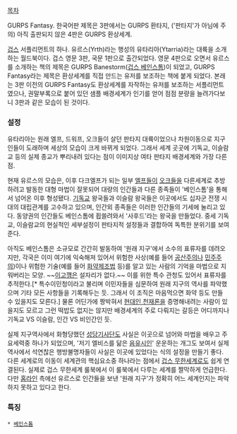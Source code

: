 [[목차]]

GURPS Fantasy. 한국어판 제목은 3판에서는 GURPS 환타지, ('판타지'가 아님에 주의) 아직 출판되지 않은 4판은 GURPS 환상세계.

[[겁스]] 서플리먼트의 하나. 유르스(Yrth)라는 행성의 유타리아(Ytarria)라는 대륙을 소개하는 월드북이다. 겁스 영문 3판, 국문 1판으로 출간되었다.
영문 4판으로 오면서 유르스를 소개하는 책의 제목은 GURPS Banestorm([[겁스 베인스톰]])이 되었고, GURPS Fantasy라는 제목은 환상세계를 직접 만드는 유저를 보조하는 책에 붙게 되었다.
본래는 3판 이전의 GURPS Fantasy도 환상세계를 자작하는 유저를 보조하는 서플리먼트였으나, 권말부록으로 붙어 있던 샘플 배경세계가 인기를 얻어 점점 분량을 늘려가다보니 3판과 같은 모습이 된 것이다.

=== 설정 ===
유타리아는 원래 엘프, 드워프, 오크들이 살던 판타지 대륙이었으나 차원이동으로 지구인들이 도래하며 세상의 모습이 크게 바뀌게 되었다. 그래서 세계 곳곳에 기독교, 이슬람교 등의 실제 종교가 뿌리내려 있다는 점이 이미지상 여타 판타지 배경세계와 가장 다른 점.

현재 유르스의 모습은, 이후 다크엘프가 되는 일부 [[엘프]]들이 [[오크]]들을 다른세계로 추방하려고 발동한 대형 마법이 잘못되어 대량의 인간들과 다른 종족들이 '베인스톰'을 통해서 넘어온 이후 형성됐다. [[기독교]] 왕국들과 이슬람 왕국들은 이곳에서도 십자군 전쟁 시대의 대립관계를 고수하고 있으며, 인간외 종족들은 이러한 인간들의 기세에 눌리고 있다. 동양권의 인간들도 베인스톰에 휩쓸려와서 '사후드'라는 왕국을 만들었다. 중세 기독교, 이슬람교의 현실적인 세부설정이 판타지적 설정들과 결합하여 독특한 분위기를 보여준다.

아직도 베인스톰은 소규모로 간간히 발동하여 '원래 지구'에서 소수의 표류자를 데려오지만, 각국은 이미 여기에 익숙해져 있어서 위험한 사상(예를 들어 [[공산주의]]나 [[민주주의]])이나 위험한 기술(예를 들어 [[화약]]제조법 등)를 알고 있는 사람의 기억을 마법으로 지워버리는 모양. ~~[[이고깽]]은 설자리가 없다.~~ 이를 위한 특수 관청도 있어서 표류자를 추적한다.[* 특수이민청이라고 불리며 이민자들을 심문하여 원래 지구의 역사를 파악했으며 기타 모든 사항들을 기록해두는 듯. 그래서 이 조직은 마음먹으면 화약 등도 만들 수 있을지도 모른다.] 물론 어딘가에 짱박혀서 [[현대인 천재론]]을 증명해내려는 사람이 있을지도 모르고 그런 떡밥도 없지는 않지만 배경세계의 주로 다뤄지는 갈등은 어디까지나 기독교 VS 이슬람, 인간 VS 비인간인 듯.

실제 지구역사에서 화형당했던 [[성당기사단]]도 사실은 이곳으로 넘어와 마법을 배우고 주요세력중 하나가 되었으며, '저기 엘비스를 닮은 [[음유시인]]' 운운하는 개그도 보여서 실제 역사에서 석연찮은 행방불명자들이 사실은 이곳에 있었다는 식의 설정을 만들기 좋다. 다른 세계로의 이동이 세계관의 핵심요소중 하나라는 점에서 [[겁스 무한세계]]로도 쉽게 연결된다. 실제로 겁스 무한세계 룰북에서 이 룰북에서 다루는 세계를 짤막하게 언급한다. 다만 [[홈라인]] 측에선 유르스로 인간들을 보낸 '원래 지구'가 정확히 어느 세계인지는 파악하지 못하고 있다고 한다.

=== 특징 ===
 * [[베인스톰]]

